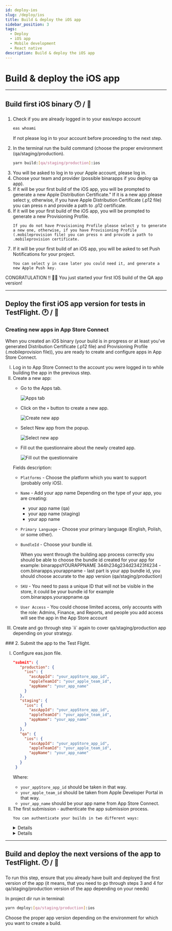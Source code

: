 ```yaml
---
id: deploy-ios
slug: /deploy/ios
title: Build & deploy the iOS app
sidebar_position: 3
tags:
  - Deploy
  - iOS app
  - Mobile development
  - React native
description: Build & deploy the iOS app
---
```



# Build & deploy the iOS app

---

## Build first iOS binary 🕐 / 📱

<ol>
<li>Check if you are already logged in to your eas/expo account</li>

```bash
eas whoami
```

If not please log in to your account before proceeding to the next step.

<li>
  In the terminal run the build command (choose the proper environment (qa/staging/production).
</li>

```bash
yarn build:[qa/staging/production]:ios
```

<li>You will be asked to log in to your Apple account, please log in.</li>
<li>Choose your team and provider (possible binarapps if you deploy qa app).</li>
<li>
    If it will be your first build of the iOS app, you will be prompted to generate a new Apple Distribution Certificate." 
    If it is a new app please select y, otherwise, if you have Apple Distribution Certificate (.p12 file) you can press n and provide a path to .p12 certificate.
</li>
<li>
    If it will be your first build of the iOS app, you will be prompted to generate a new Provisioning Profile. 
    
    
    If you do not have Provisioning Profile please select y to generate a new one, otherwise, if you have Provisioning Profile (.mobileprovision file) you can press n and provide a path to .mobileprovision certificate.
</li>
<li>
    If it will be your first build of an iOS app, you will be asked to set Push Notifications for your project. 
    
    
    You can select y in case later you could need it, and generate a new Apple Push key.
</li>
</ol>

CONGRATULATION !! 🥳🥳 You just started your first IOS build of the QA app version!

---

## Deploy the first iOS app version for tests in TestFlight. 🕐 / 📱

### Creating new apps in App Store Connect

When you created an iOS binary (your build is in progress or at least you've generated Distribution Certificate (.p12 file) and Provisioning Profile (.mobileprovision file)), you are ready to create and configure apps in App Store Connect.

<ol type="I">
<li>Log in to App Store Connect to the account you were logged in to while building the app in the previous step.</li>
<li>
Create a new app:

- Go to the Apps tab.

  ![Apps tab](../../static/img/deploy_apps.png)

- Click on the `+` button to create a new app.

  ![Create new app](../../static/img/deploy_add_button.png)

- Select New app from the popup.

  ![Select new app](../../static/img/deploy_new_app.png)

- Fill out the questionnaire about the newly created app.

  ![Fill out the questionnaire](../../static/img/deploy_new_form.png)

Fields description:

- `Platforms` - Choose the platform which you want to support (probably only iOS).

- `Name` - Add your app name Depending on the type of your app, you are creating:

  - your app name (qa)
  - your app name (staging)
  - your app name

- `Primary Language` - Choose your primary language (English, Polish, or some other).

- `BundleId` - Choose your bundle id.

  When you went through the building app process correctly you should be able to choose the bundle id created for your app for example:
  binarappsYOURAPPNAME 344h234g234d23423f4234 - com.binarapps.yourappname - last part is your app bundle id, you should choose accurate to the app version (qa/staging/production)

- `SKU` - You need to pass a unique ID that will not be visible in the store, it could be your bundle id for example com.binarapps.yourappname.qa

- `User Access` - You could choose limited access, only accounts with the role: Admins, Finance, and Reports, and people you add access will see the app in the App Store account

</li>
<li>Create and go through step `ii` again to cover qa/staging/production app depending on your strategy.</li>
</ol>
### 2. Submit the app to the Test Flight.
<ol type="I">
<li>
Configure eas.json file.

```json
"submit": {
   "production": {
     "ios": {
       "ascAppId": "your_appStore_app_id",
       "appleTeamId": "your_apple_team_id",
       "appName": "your_app_name"
     }
   },
   "staging": {
     "ios": {
       "ascAppId": "your_appStore_app_id",
       "appleTeamId": "your_apple_team_id",
       "appName": "your_app_name"
     }
   },
   "qa": {
     "ios": {
       "ascAppId": "your_appStore_app_id",
       "appleTeamId": "your_apple_team_id",
       "appName": "your_app_name"
     }
   }
 }
```

Where:

- `your_appStore_app_id` should be taken in that way.
- `your_apple_team_id` should be taken from Apple Developer Portal in that way.
- `your_app_name` should be your app name from App Store Connect.

</li>
<li>
    The first submission - authenticate the app submission process. 
    
    You can authenticate your builds in two different ways:

<Details title="App Store Connect API Key.">

To use this method you will need access to the App Store Connect account with the role of Account Holder. If you do not have such access, please authenticate with method

<ol type="a">
<li>Generate API key - follow the instruction.</li>
<li>Save AuthKey.p8 file, key ID, and Issuer ID.</li>
<li>
Ensure that the build you want to submit is completed correctly.

In project dir terminal run:

```bash
eas build:list --channel [qa/staging/production]
```

And check the last build. (choose the proper channel depending on your build/app environment)

</li>
<li>
Start the submission process, in project dir run the following command:

```bash
eas submit -p ios --latest
```

If you want to submit a different build than the latest one, you can run:

```bash
eas submit -p ios --id your_build_id
```

Where in place of your_build_id you could pass the id of the build from the build list (previous step).

For the first submission you will need to go through the following questions:

- Select what to use for your project: Add a new ASC API Key
- Generate a new App Store Connect API Key: no
- Path to App Store Connect API Key: AuthKey_YOUR-KEY-ID.p8
- Key ID: YOUR-KEY-ID (to be get from the instruction)
- Issuer ID: YOUR-ISSUER-ID (to be get from the instruction)

After applying this data submission process will start. CONGRATULATIONS !! 🥳🥳 You have just started your first iOS build submission!

</li>
</ol>
</Details>

<Details title="Apple App-Specific Password.">

1. Generate App-Specific Password - [follow the instruction.](https://github.com/expo/fyi/blob/main/apple-app-specific-password.md)

   You can name your App-specific password for example as EAS submit.

2. Copy the newly generated password. (if not copied, please create a new App-Specific Password, and remove the previous one).
3. Store password in expo service (we will name it → EXPO_APPLE_APP_SPECIFIC_PASSWORD).

   In project dir terminal run:

   ```bash
   eas secret:create --scope project --name EXPO_APPLE_APP_SPECIFIC_PASSWORD --value   YOUR_GENERATED_APP_SPECIFIC_PASSWORD --type string
   ```

   In place of YOUR_GENERATED_APP_SPECIFIC_PASSWORD provide your generated password.

4. Configure eas.json file, to authenticate the submission process with your App-Specific Password.

   Add the following lines (do not remove existing configuration added in 4.b.i step).

   ```
   "submit": {
       "production": {
         "ios": {
           "appleId": "your_apple_id",
         }
       },
       "staging": {
         "ios": {
           "appleId": "your_apple_id",
         }
       },
       "qa": {
         "ios": {
           "appleId": "your_apple_id",
         }
       }
   }
   ```

   Where your_apple_id is your apple ID with access to App Store Connect. (for example m.baumruck@binarapps.com)

5. Store your apple account password as an expo secret in the expo service.

   To allow other users and CI to submit the app to the store, and sign in with an app-specific password, you need to allow expo services to authenticate with your account. To do that, expo service will log in to your apple account with your apple id (provided in eas.json in the previous step and apple password (stored as a secret on the expo service).

   In project dir terminal run:

   ```bash
   eas secret:create --scope project --name EXPO_APPLE_PASSWORD --value YOUR_APPLE_PASSWORD --type string
   ```

   In place of YOUR_APPLE_PASSWORD provide your apple password.

   You can also add `EXPO_APPLE_PASSWORD` to `.env` file and when doing deploy it will be added automatically

6. Start the submission process, in project dir run the following command:

   ```bash
   eas submit -p ios --latest
   ```

   If you want to submit a different build than the latest one, you can run:

   ```bash
   eas submit -p ios --id your_build_id
   ```

   Where in place of your_build_id you could pass the id of the build from the build list (previous step).

**CONGRATULATIONS !! 🥳🥳 You have just started your first iOS build submission!**

</Details>

</li>

</ol>

---

## Build and deploy the next versions of the app to TestFlight. 🕐 / 📱

To run this step, ensure that you already have built and deployed the first version of the app (it means, that you need to go through steps 3 and 4 for qa/staging/production version of the app depending on your needs)

In project dir run in terminal:

```bash
yarn deploy:[qa/staging/production]:ios
```

Choose the proper app version depending on the environment for which you want to create a build.
